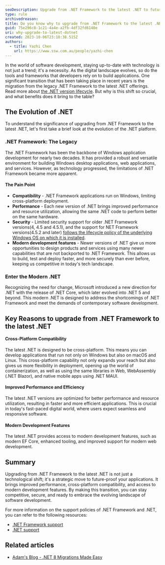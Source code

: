 ```yaml
---
seoDescription: Upgrade from .NET Framework to the latest .NET to future-proof your applications with improved performance, cross-platform compatibility, and modern development features.
type: rule
archivedreason:
title: Do you know why to upgrade from .NET Framework to the latest .NET?
guid: 75e296c8-1c21-4a4e-a2fb-4df32fd6140e
uri: why-upgrade-to-latest-dotnet
created: 2023-10-06T23:18:38.515Z
authors:
  - title: Yazhi Chen
    url: https://www.ssw.com.au/people/yazhi-chen
---
```


In the world of software development, staying up-to-date with technology is not just a trend; it's a necessity. As the digital landscape evolves, so do the tools and frameworks that developers rely on to build applications. One significant transition that has been taking place in recent years is the migration from the legacy .NET Framework to the latest .NET offerings. Read more about [the .NET version lifecycle](https://dotnet.microsoft.com/en-us/platform/support/policy/dotnet-core#lifecycle). But why is this shift so crucial, and what benefits does it bring to the table?
## The Evolution of .NET

To understand the significance of upgrading from .NET Framework to the latest .NET, let's first take a brief look at the evolution of the .NET platform.

### .NET Framework: The Legacy

The .NET Framework has been the backbone of Windows application development for nearly two decades. It has provided a robust and versatile environment for building Windows desktop applications, web applications, and services. However, as technology progressed, the limitations of .NET Framework became more apparent.

#### The Pain Point

* **Compatibility** - .NET Framework applications run on Windows, limiting cross-platform deployment.
* **Performance** - Each new version of .NET brings improved performance and resource utilization, allowing the same .NET code to perform better on the same hardware.
* **Security** - Limited security support for older .NET Framework versions(4, 4.5 and 4.5.1), and the support for NET Framework versions(4.5.2 and later) [follows the lifecycle policy of the underlying Windows OS on which it is installed](https://learn.microsoft.com/en-us/lifecycle/faq/dotnet-framework#what-is-the-microsoft-lifecycle-policy-for--net-framework-).
* **Modern development features** - Newer versions of .NET give us more opportunities to design products and services using many newer capabilities that are not backported to .NET Framework. This allows us to build, test and deploy faster, and more securely than ever before, keeping us competitive in today's tech landscape.

### Enter the Modern .NET

Recognizing the need for change, Microsoft introduced a new direction for .NET with the release of .NET Core, which later evolved into .NET 5 and beyond. This modern .NET is designed to address the shortcomings of .NET Framework and meet the demands of contemporary software development.

## Key Reasons to upgrade from .NET Framework to the latest .NET

#### Cross-Platform Compatibility

The latest .NET is designed to be cross-platform. This means you can develop applications that run not only on Windows but also on macOS and Linux. This cross-platform capability not only expands your reach but also gives us more flexibility in deployment, opening up the world of containerization, as well as using the same libraries in Web, WebAssembly (.NET Blazor), and native mobile apps using .NET MAUI.

#### Improved Performance and Efficiency

The latest .NET versions are optimized for better performance and resource utilization, resulting in faster and more efficient applications. This is crucial in today's fast-paced digital world, where users expect seamless and responsive software.

#### Modern Development Features

The latest .NET provides access to modern development features, such as modern EF Core, enhanced tooling, and improved support for modern web development.

## Summary

Upgrading from .NET Framework to the latest .NET is not just a technological shift; it's a strategic move to future-proof your applications. It brings improved performance, cross-platform compatibility, and access to modern development features. By making this transition, you can stay competitive, secure, and ready to embrace the evolving landscape of software development.

For more information on the support policies of .NET Framework and .NET, you can refer to the following resources:

* [.NET Framework support](https://learn.microsoft.com/en-us/lifecycle/products/microsoft-net-framework)
* [.NET support](https://dotnet.microsoft.com/en-us/platform/support/policy/dotnet-core)

## Related articles

* [Adam's Blog - .NET 8 Migrations Made Easy](https://adamcogan.com/2024/03/19/dotnet-8-migrations-made-easy/)